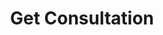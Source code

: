 ---
title: 'Get Consultation'
openapi: 'GET /v1/consultation/get/{company_slug}/{consultation_id}/'
---
